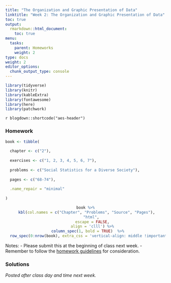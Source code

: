 ```yaml
---
title: "The Organization and Graphic Presentation of Data"
linktitle: "Week 2: The Organization and Graphic Presentation of Data"
toc: true
output:
  rmarkdown::html_document:
    toc: true
menu:
  tasks:
    parent: Homeworks
    weight: 2
type: docs
weight: 2
editor_options: 
  chunk_output_type: console
---
```


```r
library(tidyverse)
library(knitr)
library(kableExtra)
library(fontawesome)
library(here)
library(patchwork)
```

`r blogdown::shortcode("aes-header")`

### Homework
```r
book <- tibble(
  
  chapter <- c("2"),
  
  exercises <- c("1, 2, 3, 4, 5, 6, 7"),
  
  problems <- c("Social Statistics for a Diverse Society"),
  
  pages <- c("68-74"),
  
  .name_repair = "minimal"
  
)
```

<center>
```r
book %>%
  kbl(col.names = c("Chapter", "Problems", "Source", "Pages"), 
      "html", 
      escape = FALSE,
      align = 'clll') %>%
  column_spec(1, bold = TRUE)  %>%
  row_spec(0:nrow(book), extra_css = 'vertical-align: middle !important;', background = "#212121", color = "#ffffff")
```
</center>

Notes: 
- Please submit this at the beginning of class next week.
- Remember to follow the [homework guidelines](/tasks/#homeworks) for consideration.

<!--
to the Submission Portal on [ecampus](https://ecampus.wvu.edu/){target="_blank"} by 11:59 PM next Wednesday.<br>
-->


### Solutions

*Posted after class day and time next week.*

<!--
<details><summary>1</summary>
<p>

a. Race is a <span class="boxed">nominal</span>. variable; Since categories can be ordered, Class is an <span class="boxed">ordinal</span> variable; Trauma is an <span class="boxed">interval</span> variable.

b. Frequency table for Race:
```r
dt <- tibble(
  Text_1 = c("White", "Non-White", "Total"),
  Text_2 = c("17", "13", "30")
)
```

<center>

```r
kable(dt, 
      align = c('l', "c"), 
      col.names = c("Race", "Frequency") 
      ) %>%
  kable_styling(position = "center",
                full_width = FALSE) %>%
  row_spec(c(3), bold = T, color = "white", background = "#559e83")
```

</center>

c. We have
```r
dt <- tibble(
  Text_1 = c("White", "Non-White", "Total"),
  Text_2 = c("17/30 = 0.57", "13/30 = 0.43", "30/30 = 1.00")
)
```

<center>

```r
kable(dt, 
      align = c('l', "c"), 
      col.names = c("Classification", "Proportion") 
      ) %>%
  kable_styling(position = "center",
                full_width = FALSE) %>%
  row_spec(c(3), bold = T, color = "white", background = "#559e83")
```

</center>

</p>
</details>

<details><summary>2</summary>
<p>
Frequency and Percentage Distribution Table for Class:
```r
dt <- tibble(
  Text_1 = c("Lower", "Working", "Middle", "Upper", "Total"),
  Text_2 = c("3", "15", "11", "1", "30"),
  Text_3 = c("10", "50", "36.7", "3.3", "100")
)
```

<center>

```r
kable(dt, 
      align = c('l', 'c', 'c'), 
      col.names = c("Class", "Frequency", "Percent") 
      ) %>%
  kable_styling(position = "center",
                full_width = FALSE) %>%
  row_spec(c(5), bold = T, color = "white", background = "#559e83")
```

</center>

a. The smallest perceived class group is the <span class="boxed">upper class</span>, making up only 3.3% of the survey.

b. Together, the <span class="boxed">working</span> and <span class="boxed">middle class</span> make up 50% + 36.7% = 86.7% of the survey.
</p>
</details>


<details><summary>3</summary>
<p>

Frequency table for Traumas:
```r
dt <- tibble(
  Text_1 = c("0", "1", "2", "Total"),
  Text_2 = c("15", "11", "4", "30")
)
```

<center>

```r
kable(dt, 
      align = c('l', "c"), 
      col.names = c("Number of Traumas", "Frequency") 
      ) %>%
  kable_styling(position = "center",
                full_width = FALSE) %>%
  row_spec(c(4), bold = T, color = "white", background = "#559e83")
```

</center>

a. Trauma is an <span class="boxed">interval- or ratio-level variable</span>, since it has a real zero point and a meaningful numeric scale. 

b. People in this survey are more likely to have experienced <span class="boxed">no traumas</span> last year (50% of the group). 

c. The proportion who experienced one or more traumas is calculated by first adding 36.7% and 13.3% equaling 50% and then divide that number by 100 to obtain the proportion, 0.50, or half the group. 

</p>
</details>

<details><summary>4</summary>
<p>
Unfortunately since other visualizations have not been introduced, pie charts are likely the best method approach to present these data. 

```r
ch2p4 <-read_csv(here("static", "data", "homeworks", "ch2p4.csv"))

race <- ch2p4 %>%
  select(Race) %>%
  group_by(Race) %>%
  count() %>% 
  ungroup() %>% 
  arrange(desc(Race)) %>%
  mutate(prop = `n`/sum(`n`)) %>%
  mutate(ypos = cumsum(prop) - 0.5 * prop) %>%
  mutate(label = scales::percent(prop)) %>%
  ggplot(aes(x = "", y = prop, fill = Race)) +
  geom_bar(stat = "identity", 
           alpha = 0.85,
           color = "#FFFFFF") +
  coord_polar("y", start = 0) +
  geom_label(aes(y = ypos, 
                 label = label),
             color = "#FFFFFF",
             show.legend = FALSE,
             size = 4.2,
             fontface = "bold") +
  scale_fill_manual(values = c("#4682b4", "#ff6347"),
                    labels = c("Non-whites", "Whites")) +
  theme_void() +
  theme(legend.position = "bottom",
        legend.text = element_text(size=12),
        legend.title = element_text(size=12,
                                    face = "bold"),
        legend.title.align = 0.5) + 
  guides(fill = guide_legend(title.position = "top"))

trauma <- 
ch2p4 %>%
  select(Trauma) %>%
  mutate(Trauma = as.character(Trauma)) %>%
  group_by(Trauma) %>%
  count() %>% 
  ungroup() %>% 
  arrange(desc(Trauma)) %>%
  rename(`Incident(s) of Trauma` = Trauma) %>%
  mutate(prop = `n`/sum(`n`)) %>%
  mutate(ypos = cumsum(prop) - 0.5 * prop) %>%
  mutate(label = scales::percent(prop)) %>%
  ggplot(aes(x = "", y = prop, fill = `Incident(s) of Trauma`)) +
  geom_bar(stat = "identity", 
           width = 1,
           alpha = 0.85,
           color = "#FFFFFF") +
  coord_polar("y", start = 0) +
  geom_label(aes(y = ypos, 
                 label = label),
             color = "#FFFFFF",
             show.legend = FALSE,
             size = 4.2,
             fontface = "bold") +
 scale_fill_manual(values = c("#7bc043", "#f37736", "#ee4035"),
                  labels = c("Zero", "One", "Two")) +
  theme_void() +
  theme(legend.position = "bottom",
        legend.text = element_text(size=12),
        legend.title = element_text(size=12,
                                    face = "bold"),
        legend.title.align = 0.5) + 
  guides(fill = guide_legend(title.position = "top"))

race + trauma
```

</p>
</details>

<details><summary>5</summary>
<p>

<span class="boxed">Yes</span> because <span class="boxed">79.2% had “hardly any” confidence in the press</span>, compared to 19.3% of those who voted for Clinton.   

</p>
</details>

<details><summary>6</summary>
<p>

```r
ch2p6 <-read_csv(here("static", "data", "homeworks", "ch2p6.csv")) %>% 
   mutate_if(is.numeric, as.character) %>%
  replace(., is.na(.), "") 
```

<center>

```r
ch2p6  %>% 
  mutate_all(~cell_spec(
    .x, 
    color = ifelse(.x == "99", "white", "black"),
    background = ifelse(.x == "99", "#2e4045", "NA"),
    bold = ifelse(.x == "99", TRUE, "NA"))) %>%
  kable(escape = F,
        align = c('l', "c", "c", "c", "c"), 
        col.names = c("E-mail Hours Per Week", 
                      "Frequency",
                      "Cumulative Frequency",
                      "Percent",
                      "Cumulative Percent")) %>%
  kable_styling(position = "center",
                full_width = FALSE) %>%
  row_spec(c(12), color = "white", background = "#559e83")
```

</center>

</p>
</details>

<details><summary>7</summary>
<p>

According to this time series chart, rates of voting have consistently varied by race and Hispanic origin. The group with the largest increase in voting rates is Blacks, from 53% in 1996 to 66.6% in 2012. However, in 2016, the voting rates for Blacks declined to 59.6%--the lowest it has been since the 2000 election when it was 56.9%. Hispanic voting rates have, for the most part, remained stable, although with some fluctuation most notably from the 1992 election (51.6%) to the 1996 election (44%). As noted in the exercise, in the 2012 presidential election, Blacks had the highest voting rates for all groups, followed by non-Hispanic Whites, non-Hispanic other races, and Hispanics. White voting rates increased by 1.2% from 2012 to 2016. The highest voting rate for Whites was in 1992 (70.2%), 1992 for Hispanics (51.6%), 2012 for Blacks (66.6%), and 1992 for non-Hispanic other races (54%). 

</p>
</details>
-->